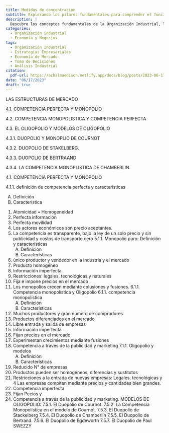 ```yaml
---
title: Medidas de concentracion
subtitle: Explorando los pilares fundamentales para comprender el funcionamiento y éxito de la industria moderna
description: |
  Descubre los conceptos fundamentales de la Organización Industrial, los diferente enfoques y su relación con la economía. Exploraremos las estrategias empresariales, decisiones estratégicas y aportes históricos que han moldeado esta disciplina.
categories:
  - Organización industrial
  - Economía y Negocios
tags:
  - Organización Industrial
  - Estrategias Empresariales
  - Economía de Mercado
  - Toma de Decisiones
  - Análisis Industrial
citation:
  pdf-url: https://achalmaedison.netlify.app/docs/blog/posts/2023-06-17-estructura-mercado-oi-cap4/index.pdf
date: "06/17/2023"
draft: true
---
```


LAS ESTRUCTURAS DE MERCADO

4.1. COMPETENCIA PERFECTA Y MONOPOLIO

4.2. COMPETENCIA MONOPOLISTICA Y COMPETENCIA PERFECTA

4.3. EL OLIGOPOLIO Y MODELOS DE OLIGOPOLIO

4.3.1. DUOPOLIO Y MONOPLIO DE COURNOT

4.3.2. DUOPOLIO DE STAKELBERG.

4.3.3. DUOPOLIO DE BERTRAAND

4.3.4. LA COMPETENCIA MONOPLISTICA DE CHAMBERLIN.

4.1. COMPETENCIA PERFECTA Y MONOPOLIO

4.1.1. definición de competencia perfecta y características

A)  Definición
B)  Característica

<!-- -->

1.  Atomicidad • Homogeneidad
2.  Perfecta información
3.  Perfecta movilidad
4.  Los actores económicos son precio aceptantes.
5.  La competencia es transparente, bajo la ley de un solo precio y sin publicidad y costos de transporte cero 5.1.1. Monopolio puro: Definición y características
    A)  Definición
    B)  Características
6.  único productor y vendedor en la industria y el mercado
7.  Producto homogéneo
8.  Información imperfecta
9.  Restricciones: legales, tecnológicas y naturales
10. Fija e impone precios en el mercado
11. Los monopolios crecen mediante colusiones y fusiones. 6.1.1. Competencia monopolística y Oligopolio 6.1.1. competencia monopolística
    A)  Definición
    B)  Características
12. Muchos productores y gran número de compradores
13. Productos diferenciados en el mercado
14. Libre entrada y salida de empresas
15. Información imperfecta
16. Fijan precios en el mercado
17. Experimentan crecimientos mediante fusiones
18. Competencia a través de la publicidad y marketing 7.1.1. Oligopolio y modelos
    A)  Definición
    B)  Características
19. Reducido N° de empresas
20. Productos pueden ser homogéneos, diferencias y sustitutos
21. Restricciones a la entrada de nuevas empresas: Legales, tecnológicas y 4 Las empresas compiten mediante precios y cantidades bien grandes.
22. Competencia imperfecta
23. Fijan Pecios y
24. Competencia a través de la publicidad y marketing. MODELOS DE OLIGOPOLIO: 7.5.1. El Duopolio de Cournot. 7.5.2. La Competencia Monopolística en el modelo de Cournot. 7.5.3. El Duopolio de Stackelberg 7.5.4. El Duopolio de Chamberlin 7.5.5. El Duopolio de Bertrand. 7.5.6. El Duopolio de Egdeworth 7.5.7. El Duopolio de Paul SWEZZY